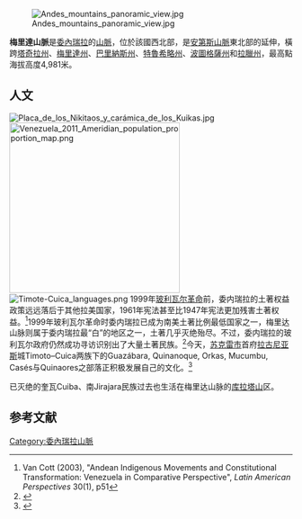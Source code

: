 {{coord|8|40|N|71|00|W|region:VE_type:mountain_source:GNS-enwiki|display=title}}

[[Image:Andes_mountains_panoramic_view.jpg|thumb]]

'''梅里達山脈'''是[[委內瑞拉|委內瑞拉]]的[[山脈|山脈]]，位於該國西北部，是[[安第斯山脈|安第斯山脈]]東北部的延伸，橫跨[[塔奇拉州|塔奇拉州]]、[[梅里達州|梅里達州]]、[[巴里納斯州|巴里納斯州]]、[[特魯希略州|特魯希略州]]、[[波圖格薩州|波圖格薩州]]和[[拉臘州|拉臘州]]，最高點海拔高度4,981米。

==人文==
[[File:Placa_de_los_Nikitaos_y_carámica_de_los_Kuikas.jpg|thumb]]
[[File:Venezuela_2011_Ameridian_population_proportion_map.png|303px]]
[[File:Timote-Cuica_languages.png|thumb]]
1999年[[玻利瓦尔革命|玻利瓦尔革命]]前，委内瑞拉的土著权益政策远远落后于其他拉美国家，1961年宪法甚至比1947年宪法更加残害土著权益。<ref name=vancott51>Van Cott (2003), "Andean Indigenous Movements and Constitutional Transformation: Venezuela in Comparative Perspective", ''Latin American Perspectives'' 30(1), p51</ref>1999年玻利瓦尔革命时委内瑞拉已成为南美土著比例最低国家之一，梅里达山脉则属于委内瑞拉最“白”的地区之一，土著几乎灭绝殆尽。不过，委内瑞拉的玻利瓦尔政府仍然成功寻访识别出了大量土著民族。<ref>{{cite web |title=Pueblos Indígenas de Mérida resaltan su herencia cultural |url=https://www.cenditel.gob.ve/node/1450 |access-date=2022-01-01 |archive-date=2018-09-06 |archive-url=https://web.archive.org/web/20180906090838/http://www.cenditel.gob.ve/node/1450 |dead-url=no }}</ref>今天，[[苏克雷市_(梅里达州)|苏克雷市]]首府[[拉古尼亚斯_(梅里达州)|拉古尼亚斯]]城Timoto–Cuica两族下的Guazábara, Quinanoque, Orkas, Mucumbu, Casés与Quinaores之部落正积极发展自己的文化。<ref>{{cite web |author1=Belkis Rojas Trejo |title=Territorio y memoria territorial sagrada entre los indígenas de Lagunillas, Mérida, Venezuela |url=http://www.saber.ula.ve/bitstream/handle/123456789/42478/articulo6.pdf?sequence=1&isAllowed=y |archiveurl=http://webcache.googleusercontent.com/search?q=cache:6EsFb_fEdcMJ:www.saber.ula.ve/bitstream/handle/123456789/42478/articulo6.pdf%3Fsequence%3D1%26isAllowed%3Dy+&cd=12&hl=zh-CN&ct=clnk&gl=us}}</ref>

已灭绝的奎瓦Cuiba、南Jirajara民族过去也生活在梅里达山脉的[[库拉塔山脉|库拉塔山]]区。

==参考文献==

{{Venezuela-geo-stub}}
[[Category:委內瑞拉山脈|Category:委內瑞拉山脈]]